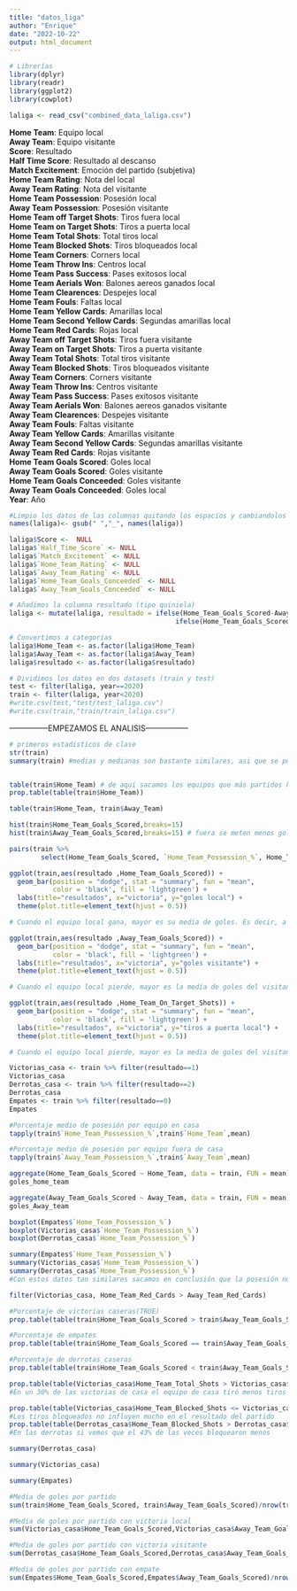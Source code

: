 ```yaml
---
title: "datos_liga"
author: "Enrique"
date: "2022-10-22"
output: html_document
---
```


```r
# Librerías
library(dplyr)
library(readr)
library(ggplot2)
library(cowplot)
```

```r
laliga <- read_csv("combined_data_laliga.csv")
```

**Home Team**: Equipo local\
**Away Team**: Equipo visitante\
**Score**: Resultado\
**Half Time Score**: Resultado al descanso\
**Match Excitement**: Emoción del partido (subjetiva)\
**Home Team Rating**: Nota del local\
**Away Team Rating**: Nota del visitante\
**Home Team Possession**: Posesión local\
**Away Team Possession**: Posesión visitante\
**Home Team off Target Shots**: Tiros fuera local\
**Home Team on Target Shots**: Tiros a puerta local\
**Home Team Total Shots**: Total tiros local\
**Home Team Blocked Shots**: Tiros bloqueados local\
**Home Team Corners**: Corners local\
**Home Team Throw Ins**: Centros local\
**Home Team Pass Success**: Pases exitosos local\
**Home Team Aerials Won**: Balones aereos ganados local\
**Home Team Clearences**: Despejes local\
**Home Team Fouls**: Faltas local\
**Home Team Yellow Cards**: Amarillas local\
**Home Team Second Yellow Cards**: Segundas amarillas local\
**Home Team Red Cards**: Rojas local\
**Away Team off Target Shots**: Tiros fuera visitante\
**Away Team on Target Shots**: Tiros a puerta visitante\
**Away Team Total Shots**: Total tiros visitante\
**Away Team Blocked Shots**: Tiros bloqueados visitante\
**Away Team Corners**: Corners visitante\
**Away Team Throw Ins**: Centros visitante\
**Away Team Pass Success**: Pases exitosos visitante\
**Away Team Aerials Won**: Balones aereos ganados visitante\
**Away Team Clearences**: Despejes visitante\
**Away Team Fouls**: Faltas visitante\
**Away Team Yellow Cards**: Amarillas visitante\
**Away Team Second Yellow Cards**: Segundas amarillas visitante\
**Away Team Red Cards**: Rojas visitante\
**Home Team Goals Scored**: Goles local\
**Away Team Goals Scored**: Goles visitante\
**Home Team Goals Conceeded**: Goles visitante\
**Away Team Goals Conceeded**: Goles local\
**Year**: Año\

```r
#Limpio los datos de las columnas quitando los espacios y cambiandolos por guiones, puesto que los espacios dan bastantes problemas a la hora de llamar a las variables
names(laliga)<- gsub(" ","_", names(laliga))
```

```r
laliga$Score <-  NULL
laliga$`Half_Time_Score` <- NULL
laliga$`Match_Excitement` <- NULL
laliga$`Home_Team_Rating` <- NULL
laliga$`Away_Team_Rating` <- NULL
laliga$`Home_Team_Goals_Conceeded` <- NULL
laliga$`Away_Team_Goals_Conceeded` <- NULL
```

```r
# Añadimos la columna resultado (tipo quiniela)
laliga <- mutate(laliga, resultado = ifelse(Home_Team_Goals_Scored-Away_Team_Goals_Scored > 0, 'Local',
                                          ifelse(Home_Team_Goals_Scored-Away_Team_Goals_Scored < 0, 'Visitante', 'Empate')))
```

```r
# Convertimos a categorias
laliga$Home_Team <- as.factor(laliga$Home_Team)
laliga$Away_Team <- as.factor(laliga$Away_Team)
laliga$resultado <- as.factor(laliga$resultado)
```

```r
# Dividimos los datos en dos datasets (train y test)
test <- filter(laliga, year==2020)
train <- filter(laliga, year<2020)
#write.csv(test,"test/test_laliga.csv")
#write.csv(train,"train/train_laliga.csv")
```

---------------EMPEZAMOS EL ANALISIS-----------------


```r
# primeros estadisticos de clase
str(train)
summary(train) #medias y medianas son bastante similares, asi que se pueden analizar como normales


table(train$Home_Team) # de aqui sacamos los equipos que más partidos han jugado (más años en primera division)
prop.table(table(train$Home_Team))

table(train$Home_Team, train$Away_Team)

hist(train$Home_Team_Goals_Scored,breaks=15)
hist(train$Away_Team_Goals_Scored,breaks=15) # fuera se meten menos goles
```

```r
pairs(train %>%
        select(Home_Team_Goals_Scored, `Home_Team_Possession_%`, Home_Team_Total_Shots, Home_Team_Corners, Home_Team_Fouls, Home_Team_Aerials_Won, `Home_Team_Pass_Success_%`, Home_Team_Throw_Ins), pch = 21, bg = "black", col = "red")
```

```r
ggplot(train,aes(resultado ,Home_Team_Goals_Scored)) +
  geom_bar(position = "dodge", stat = "summary", fun = "mean",
           color = 'black', fill = 'lightgreen') +
  labs(title="resultados", x="victoria", y="goles local") +
  theme(plot.title=element_text(hjust = 0.5))

# Cuando el equipo local gana, mayor es su media de goles. Es decir, a mas goles, mas victorias (obvio pero habia que comprobarlo)
```

```r
ggplot(train,aes(resultado ,Away_Team_Goals_Scored)) +
  geom_bar(position = "dodge", stat = "summary", fun = "mean",
           color = 'black', fill = 'lightgreen') +
  labs(title="resultados", x="victoria", y="goles visitante") +
  theme(plot.title=element_text(hjust = 0.5))

# Cuando el equipo local pierde, mayor es la media de goles del visitante. Es decir, a mas goles encajados, mas derrotas (obvio pero habia que comprobarlo)
```



```r
ggplot(train,aes(resultado ,Home_Team_On_Target_Shots)) +
  geom_bar(position = "dodge", stat = "summary", fun = "mean",
           color = 'black', fill = 'lightgreen') +
  labs(title="resultados", x="victoria", y="tiros a puerta local") +
  theme(plot.title=element_text(hjust = 0.5))

# Cuando el equipo local pierde, mayor es la media de goles del visitante. Es decir, a mas goles encajados, mas derrotas (obvio pero habia que comprobarlo)
```








```r
Victorias_casa <- train %>% filter(resultado==1)
Victorias_casa
Derrotas_casa <- train %>% filter(resultado==2)
Derrotas_casa
Empates <- train %>% filter(resultado==0)
Empates
```




```r
#Porcentaje medio de posesión por equipo en casa
tapply(train$`Home_Team_Possession_%`,train$`Home_Team`,mean)
```

```r
#Porcentaje medio de posesión por equipo fuera de casa
tapply(train$`Away_Team_Possession_%`,train$`Away_Team`,mean)
```



```r
aggregate(Home_Team_Goals_Scored ~ Home_Team, data = train, FUN = mean) -> goles_home_team
goles_home_team
```

```r
aggregate(Away_Team_Goals_Scored ~ Away_Team, data = train, FUN = mean) -> goles_Away_team
goles_Away_team
```



```r
boxplot(Empates$`Home_Team_Possession_%`)
boxplot(Victorias_casa$`Home_Team_Possession_%`)
boxplot(Derrotas_casa$`Home_Team_Possession_%`)
```

```r
summary(Empates$`Home_Team_Possession_%`)
summary(Victorias_casa$`Home_Team_Possession_%`)
summary(Derrotas_casa$`Home_Team_Possession_%`)
#Con estos datos tan similares sacamos en conclusión que la posesión no ha influido mucho en las victorias(pobre Pep)
```

```r
filter(Victorias_casa, Home_Team_Red_Cards > Away_Team_Red_Cards) 
```

```r
#Porcentaje de victorias caseras(TRUE)
prop.table(table(train$Home_Team_Goals_Scored > train$Away_Team_Goals_Scored))
```

```r
#Porcentaje de empates
prop.table(table(train$Home_Team_Goals_Scored == train$Away_Team_Goals_Scored))
```

```r
#Porcentaje de derrotas caseras
prop.table(table(train$Home_Team_Goals_Scored < train$Away_Team_Goals_Scored))
```

```r
prop.table(table(Victorias_casa$Home_Team_Total_Shots > Victorias_casa$Away_Team_Total_Shots))
#En un 30% de las victorias de casa el equipo de casa tiró menos tiros que el de fuera
```

```r
prop.table(table(Victorias_casa$Home_Team_Blocked_Shots <= Victorias_casa$Away_Team_Blocked_Shots))
#Los tiros bloqueados no influyen mucho en el resultado del partido
prop.table(table(Derrotas_casa$Home_Team_Blocked_Shots > Derrotas_casa$Away_Team_Blocked_Shots))
#En las derrotas si vemos que el 43% de las veces bloquearon menos 
```

```r
summary(Derrotas_casa)
```

```r
summary(Victorias_casa)
```

```r
summary(Empates)
```

```r
#Media de goles por partido
sum(train$Home_Team_Goals_Scored, train$Away_Team_Goals_Scored)/nrow(train)
```

```r
#Media de goles por partido con victoria local
sum(Victorias_casa$Home_Team_Goals_Scored,Victorias_casa$Away_Team_Goals_Scored)/nrow(Victorias_casa)
```

```r
#Media de goles por partido con victoria visitante
sum(Derrotas_casa$Home_Team_Goals_Scored,Derrotas_casa$Away_Team_Goals_Scored)/nrow(Derrotas_casa)
```

```r
#Media de goles por partido con empate
sum(Empates$Home_Team_Goals_Scored,Empates$Away_Team_Goals_Scored)/nrow(Empates)
```
